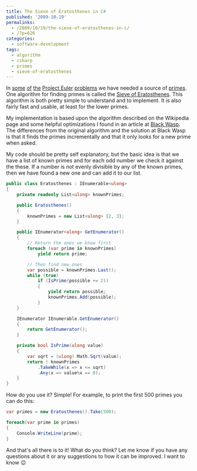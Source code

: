 ---
title: The Sieve of Eratosthenes in C#
published: '2009-10-19'
permalinks:
  - /2009/10/19/the-sieve-of-eratosthenes-in-c/
  - /?p=626
categories:
  - software-development
tags:
  - algorithm
  - csharp
  - primes
  - sieve-of-eratosthenes
---

In [some](/?p=176 'Problem 3') [of](/?p=496 'Problem 7') [the](/?p=543 'Problem 10') [Project Euler](https://projecteuler.net/) [problems](https://projecteuler.net/index.php?section=problems) we have needed a source of [primes](http://en.wikipedia.org/wiki/Primes). One algorithm for finding primes is called the [Sieve of Eratosthenes](http://en.wikipedia.org/wiki/Sieve_of_Eratosthenes). This algorithm is both pretty simple to understand and to implement. It is also fairly fast and usable, at least for the lower primes.

My implementation is based upon the algorithm described on the Wikipedia page and some helpful optimizations I found in an article at [Black Wasp](http://www.blackwasp.co.uk/Eratosthenes.aspx). The differences from the original algorithm and the solution at Black Wasp is that it finds the primes incrementally and that it only looks for a new prime when asked.

My code should be pretty self explanatory, but the basic idea is that we have a list of known primes and for each odd number we check it against the these. If a number is not evenly divisible by any of the known primes, then we have found a new one and can add it to our list.

```csharp
public class Eratosthenes : IEnumerable<ulong>
{
    private readonly List<ulong> knownPrimes;

    public Eratosthenes()
    {
        knownPrimes = new List<ulong> {2, 3};
    }

    public IEnumerator<ulong> GetEnumerator()
    {
        // Return the ones we know first
        foreach (var prime in knownPrimes)
            yield return prime;

        // Then find new ones
        var possible = knownPrimes.Last();
        while (true)
            if (IsPrime(possible += 2))
            {
                yield return possible;
                knownPrimes.Add(possible);
            }
    }

    IEnumerator IEnumerable.GetEnumerator()
    {
        return GetEnumerator();
    }

    private bool IsPrime(ulong value)
    {
        var sqrt = (ulong) Math.Sqrt(value);
        return ! knownPrimes
            .TakeWhile(x => x <= sqrt)
            .Any(x => value%x == 0);
    }
}
```

How do you use it? Simple! For example, to print the first 500 primes you can do this:

```csharp
var primes = new Eratosthenes().Take(500);

foreach(var prime in primes)
{
    Console.WriteLine(prime);
}
```

And that's all there is to it! What do you think? Let me know if you have any questions about it or any suggestions to how it can be improved. I want to know 😉
